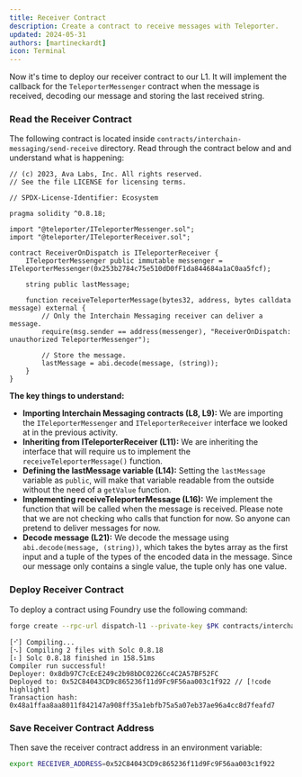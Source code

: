 ```yaml
---
title: Receiver Contract
description: Create a contract to receive messages with Teleporter.
updated: 2024-05-31
authors: [martineckardt]
icon: Terminal
---
```


Now it's time to deploy our receiver contract to our L1. It will implement the callback for the `TeleporterMessenger` contract when the message is received, decoding our message and storing the last received string. 

<Steps>
<Step>

### Read the Receiver Contract

The following contract is located inside `contracts/interchain-messaging/send-receive` directory. Read through the contract below and and understand what is happening:

```solidity title="contracts/interchain-messaging/send-receive/receiverOnDispatch.sol"
// (c) 2023, Ava Labs, Inc. All rights reserved.
// See the file LICENSE for licensing terms.

// SPDX-License-Identifier: Ecosystem

pragma solidity ^0.8.18;

import "@teleporter/ITeleporterMessenger.sol";
import "@teleporter/ITeleporterReceiver.sol";

contract ReceiverOnDispatch is ITeleporterReceiver {
    ITeleporterMessenger public immutable messenger = ITeleporterMessenger(0x253b2784c75e510dD0fF1da844684a1aC0aa5fcf);

    string public lastMessage;

    function receiveTeleporterMessage(bytes32, address, bytes calldata message) external {
        // Only the Interchain Messaging receiver can deliver a message.
        require(msg.sender == address(messenger), "ReceiverOnDispatch: unauthorized TeleporterMessenger");

        // Store the message.
        lastMessage = abi.decode(message, (string));
    }
}
```

**The key things to understand:**
- **Importing Interchain Messaging contracts (L8, L9):** We are importing the `ITeleporterMessenger` and `ITeleporterReceiver` interface we looked at in the previous activity.
- **Inheriting from ITeleporterReceiver (L11):** We are inheriting the interface that will require us to implement the `receiveTeleporterMessage()` function.
- **Defining the lastMessage variable (L14):** Setting the `lastMessage` variable as `public`, will make that variable readable from the outside without the need of a `getValue` function.
- **Implementing receiveTeleporterMessage (L16):** We implement the function that will be called when the message is received. Please note that we are not checking who calls that function for now. So anyone can pretend to deliver messages for now.
- **Decode message (L21):** We decode the message using `abi.decode(message, (string))`, which takes the bytes array as the first input and a tuple of the types of the encoded data in the message. Since our message only contains a single value, the tuple only has one value.

</Step>
<Step>

### Deploy Receiver Contract

To deploy a contract using Foundry use the following command:

```bash
forge create --rpc-url dispatch-l1 --private-key $PK contracts/interchain-messaging/send-receive/receiverOnDispatch.sol:ReceiverOnDispatch --broadcast
```
```
[⠊] Compiling...
[⠢] Compiling 2 files with Solc 0.8.18
[⠆] Solc 0.8.18 finished in 158.51ms
Compiler run successful!
Deployer: 0x8db97C7cEcE249c2b98bDC0226Cc4C2A57BF52FC
Deployed to: 0x52C84043CD9c865236f11d9Fc9F56aa003c1f922 // [!code highlight]
Transaction hash: 0x48a1ffaa8aa8011f842147a908ff35a1ebfb75a5a07eb37ae96a4cc8d7feafd7
```

<Step>
</Step>

### Save Receiver Contract Address

Then save the receiver contract address in an environment variable:

```bash
export RECEIVER_ADDRESS=0x52C84043CD9c865236f11d9Fc9F56aa003c1f922
```

</Step>
</Steps>